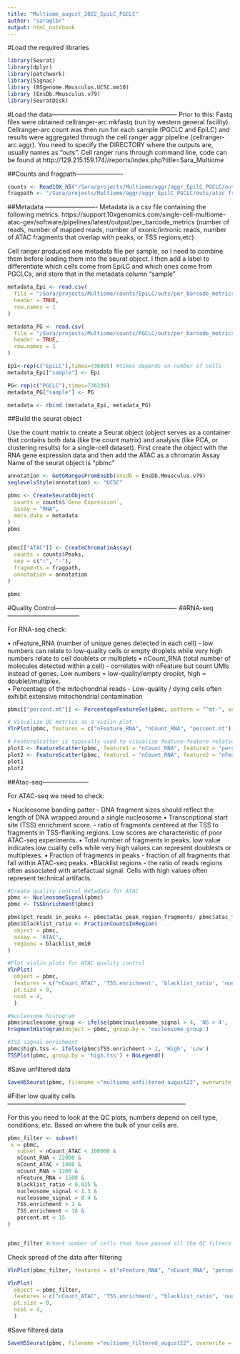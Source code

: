 ---
title: "Multiome_august_2022_EpiLC_PGCLC"
author: "saraglbr"
output: html_notebook
---

#Load the required libraries 
```{r}
library(Seurat)
library(dplyr)
library(patchwork)
library(Signac)
library (BSgenome.Mmusculus.UCSC.mm10)
library (EnsDb.Mmusculus.v79)
library(SeuratDisk)
```

#Load the data------------------------------------------------------------
Prior to this: Fastq files were obtained cellranger-arc mkfastq (run by western general facility). Cellranger-arc count was then run for each sample (PGCLC and EpiLC) and results were aggregated through the cell ranger aggr pipeline (cellranger-arc aggr). You need to specify the DIRECTORY where the outputs are, usually names as "outs". 
Cell ranger runs through command line, code can be found at http://129.215.159.174//reports/index.php?title=Sara_Multiome

##Counts and fragpath-----------------------
```{r}

counts <- Read10X_h5("/Sara/projects/Multiome/aggr/aggr_EpilC_PGCLC/outs/filtered_feature_bc_matrix.h5")
fragpath <- "/Sara/projects/Multiome/aggr/aggr_EpilC_PGCLC/outs/atac_fragments.tsv.gz"

```


##Metadata -------------------------
Metadata is a csv file containing the following metrics: 
https://support.10xgenomics.com/single-cell-multiome-atac-gex/software/pipelines/latest/output/per_barcode_metrics
(number of reads, number of mapped reads, number of exonic/intronic reads, number of ATAC fragments that overlap with peaks, or TSS regions,etc)

Cell ranger produced one metadata file per sample, so I need to combine them before loading them into the seurat object. I then add a label to differentiate which cells come from EpiLC and which ones come from PGCLCs, and store that in the metadata column "sample"


```{r}
metadata_Epi <- read.csv(
  file = "/Sara/projects/Multiome/counts/EpiLC/outs/per_barcode_metrics.csv",
  header = TRUE,
  row.names = 1
)

metadata_PG <- read.csv(
  file = "/Sara/projects/Multiome/counts/PGCLC/outs/per_barcode_metrics.csv",
  header = TRUE,
  row.names = 1
)

Epi<-rep(c("EpiLC"),times=736095) #times depends on number of cells 
metadata_Epi["sample"] <- Epi 

PG<-rep(c("PGCLC"),times=736239)
metadata_PG["sample"] <- PG 

metadata <- rbind (metadata_Epi, metadata_PG) 
```


##Build the seurat object 

Use the count matrix to create a Seurat object (object serves as a container that contains both data (like the count matrix) and analysis (like PCA, or clustering results) for a single-cell dataset).
First create the object with the RNA gene expression data and then add the ATAC as a chromatin Assay
Name of the seurat object is "pbmc"

```{r}
annotation <- GetGRangesFromEnsDb(ensdb = EnsDb.Mmusculus.v79)
seqlevelsStyle(annotation) <- "UCSC"

pbmc <- CreateSeuratObject(
  counts = counts$`Gene Expression`,
  assay = "RNA",
  meta.data = metadata
)
pbmc


pbmc[["ATAC"]] <- CreateChromatinAssay(
  counts = counts$Peaks,
  sep = c(":", "-"),
  fragments = fragpath,
  annotation = annotation
)

pbmc
```


#Quality Control----------------------------------------------------------
##RNA-seq-----------------------------------

For RNA-seq check:

• nFeature_RNA (number of unique genes detected in each cell) - low numbers can relate to low-quality cells or empty droplets while very high numbers relate to cell doublets or multiplets 
• nCount_RNA (total number of molecules detected within a cell) - correlates with nFeature but count UMIs instead of genes. Low numbers = low-quality/empty droplet, high = doublet/multiplex.  
• Percentage of the mitochondrial reads - Low-quality / dying cells often exhibit extensive mitochondrial contamination

```{r}
pbmc[["percent.mt"]] <- PercentageFeatureSet(pbmc, pattern = "^mt-", assay = "RNA") # calulcate percentage of mitochondial reads, all mitochondial genes start with "mt-"

# Visualize QC metrics as a violin plot
VlnPlot(pbmc, features = c("nFeature_RNA", "nCount_RNA", "percent.mt"), ncol = 3, pt.size = 0)

# FeatureScatter is typically used to visualize feature-feature relationships
plot1 <- FeatureScatter(pbmc, feature1 = "nCount_RNA", feature2 = "percent.mt")
plot2 <- FeatureScatter(pbmc, feature1 = "nCount_RNA", feature2 = "nFeature_RNA")
plot1
plot2
```

##Atac-seq----------------------

For ATAC-seq we need to check: 

•	Nucleosome banding patter - DNA fragment sizes should reflect the length of DNA wrapped around a single nucleosome
•	Transcriptional start site (TSS) enrichment score. -  ratio of fragments centered at the TSS to fragments in TSS-flanking regions. Low scores are characteristic of poor ATAC-seq experiments.
•	Total number of fragments in peaks. low value indicates low cuality cells while very high values can represent doublests or multiplexes.
•	Fraction of fragments in peaks - fraction of all fragments that fall within ATAC-seq peaks.
•Blacklist regions - the ratio of reads regions often associated with artefactual signal. Cells with high values often represent technical artifacts.

```{r}
#Create quality control metadata for ATAC
pbmc <- NucleosomeSignal(pbmc)
pbmc <- TSSEnrichment(pbmc)

pbmc$pct_reads_in_peaks <- pbmc$atac_peak_region_fragments/ pbmc$atac_fragments * 100
pbmc$blacklist_ratio <- FractionCountsInRegion(
  object = pbmc, 
  assay = 'ATAC',
  regions = blacklist_mm10
)
```

```{r}
#Plot violin plots for ATAC quality control
VlnPlot(
  object = pbmc,
  features = c("nCount_ATAC", 'TSS.enrichment', 'blacklist_ratio', 'nucleosome_signal'),
  pt.size = 0,
  ncol = 4,
  )
```


```{r}
#Nucleosome histogram
pbmc$nucleosome_group <- ifelse(pbmc$nucleosome_signal > 4, 'NS > 4', 'NS < 4')
FragmentHistogram(object = pbmc, group.by = 'nucleosome_group')

#TSS signal enrichment 
pbmc$high.tss <- ifelse(pbmc$TSS.enrichment > 2, 'High', 'Low')
TSSPlot(pbmc, group.by = 'high.tss') + NoLegend()
```

#Save unfiltered data 
```{r}
SaveH5Seurat(pbmc, filename ="multiome_unfiltered_august22", overwrite = TRUE) # save seurat object before filtering
```


#Filter low quality cells--------------------------------------------------------------------------------------

For this you need to look at the QC plots, numbers depend on cell type, conditions, etc. Based on where the bulk of your cells are. 

```{r}
pbmc_filter <- subset(
 x = pbmc,
   subset = nCount_ATAC < 100000 &
   nCount_RNA < 22000 &
   nCount_ATAC > 1000 &
   nCount_RNA > 1200 &
   nFeature_RNA > 1500 &
   blacklist_ratio < 0.035 &
   nucleosome_signal < 1.3 &
   nucleosome_signal > 0.4 &
   TSS.enrichment > 1 &
   TSS.enrichment < 10 &
   percent.mt < 15
)


pbmc_filter #check number of cells that have passed all the QC filters

```


Check spread of the data after filtering

```{r}

VlnPlot(pbmc_filter, features = c("nFeature_RNA", "nCount_RNA", "percent.mt"), ncol = 3, pt.size = 0)

VlnPlot(
  object = pbmc_filter,
  features = c("nCount_ATAC", 'TSS.enrichment', "blacklist_ratio", 'nucleosome_signal'),
  pt.size = 0,
  ncol = 4,
  )
```


#Save filtered data 
```{r}
SaveH5Seurat(pbmc, filename ="multiome_filtered_august22", overwrite = TRUE) # save seurat object before filtering
```
